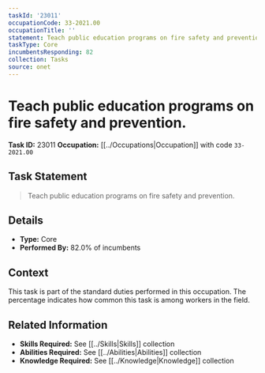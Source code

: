 ```yaml
---
taskId: '23011'
occupationCode: 33-2021.00
occupationTitle: ''
statement: Teach public education programs on fire safety and prevention.
taskType: Core
incumbentsResponding: 82
collection: Tasks
source: onet
---
```

# Teach public education programs on fire safety and prevention.

**Task ID:** 23011
**Occupation:** [[../Occupations|Occupation]] with code `33-2021.00`

## Task Statement

> Teach public education programs on fire safety and prevention.

## Details

- **Type:** Core
- **Performed By:** 82.0% of incumbents

## Context

This task is part of the standard duties performed in this occupation. The percentage indicates how common this task is among workers in the field.

## Related Information

- **Skills Required:** See [[../Skills|Skills]] collection
- **Abilities Required:** See [[../Abilities|Abilities]] collection
- **Knowledge Required:** See [[../Knowledge|Knowledge]] collection
